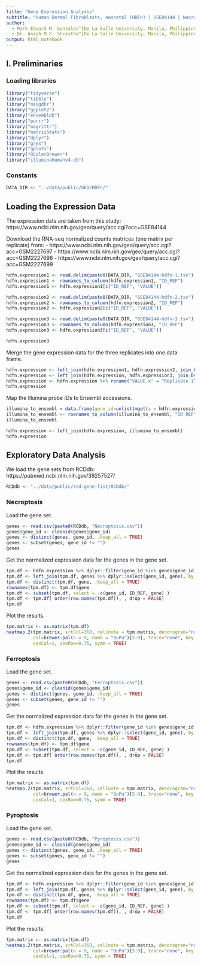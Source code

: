 ```yaml
---
title: "Gene Expression Analysis"
subtitle: "Human Dermal Fibroblasts, neonatal (HDFn) | GSE84144 | Necroptosis, Ferroptosis & Pyroptosis"
author: 
  - Mark Edward M. Gonzales^[De La Salle University, Manila, Philippines, gonzales.markedward@gmail.com]
  - Dr. Anish M.S. Shrestha^[De La Salle University, Manila, Philippines, anish.shrestha@dlsu.edu.ph]
output: html_notebook
---
```


## I. Preliminaries

### Loading libraries

```r
library("tidyverse")
library("tibble")
library("msigdbr")
library("ggplot2")
library("ensembldb")
library("purrr")
library("magrittr")
library("matrixStats")
library("dplyr")
library("grex")
library("gplots")
library("RColorBrewer")
library("illuminaHumanv4.db")
```

### Constants
```r
DATA_DIR <- "../data/public/GEO/HDFn/"
```

## Loading the Expression Data

The expression data are taken from this study: https://www.ncbi.nlm.nih.gov/geo/query/acc.cgi?acc=GSE84144

Download the RNA-seq normalized counts matrices (one matrix per replicate) from:
- https://www.ncbi.nlm.nih.gov/geo/query/acc.cgi?acc=GSM2227697
- https://www.ncbi.nlm.nih.gov/geo/query/acc.cgi?acc=GSM2227698
- https://www.ncbi.nlm.nih.gov/geo/query/acc.cgi?acc=GSM2227699

```r
hdfn.expression1 <- read.delim(paste0(DATA_DIR, "GSE84144-hdfn-1.tsv"), as.is = TRUE, header = TRUE, row.names = 1)
hdfn.expression1 <- rownames_to_column(hdfn.expression1, "ID_REF")
hdfn.expression1 <- hdfn.expression1[c("ID_REF", "VALUE")]

hdfn.expression2 <- read.delim(paste0(DATA_DIR, "GSE84144-hdfn-2.tsv"), as.is = TRUE, header = TRUE, row.names = 1)
hdfn.expression2 <- rownames_to_column(hdfn.expression2, "ID_REF")
hdfn.expression2 <- hdfn.expression2[c("ID_REF", "VALUE")]

hdfn.expression3 <- read.delim(paste0(DATA_DIR, "GSE84144-hdfn-3.tsv"), as.is = TRUE, header = TRUE, row.names = 1)
hdfn.expression3 <- rownames_to_column(hdfn.expression3, "ID_REF")
hdfn.expression3 <- hdfn.expression3[c("ID_REF", "VALUE")]

hdfn.expression3
```

Merge the gene expression data for the three replicates into one data frame.

```r
hdfn.expression <- left_join(hdfn.expression1, hdfn.expression2, join_by(ID_REF))
hdfn.expression <- left_join(hdfn.expression, hdfn.expression3, join_by(ID_REF))
hdfn.expression <- hdfn.expression %>% rename("VALUE.x" = "Replicate 1", "VALUE.y" = "Replicate 2", "VALUE" = "Replicate 3")
hdfn.expression
```

Map the Illumina probe IDs to Ensembl accessions.

```r
illumina_to_ensembl = data.frame(gene_id=unlist(mget(x = hdfn.expression[["ID_REF"]], envir = illuminaHumanv4ENSEMBL)))
illumina_to_ensembl <- rownames_to_column(illumina_to_ensembl, "ID_REF")
illumina_to_ensembl
```

```r
hdfn.expression <- left_join(hdfn.expression, illumina_to_ensembl)
hdfn.expression
```

## Exploratory Data Analysis

We load the gene sets from RCDdb: https://pubmed.ncbi.nlm.nih.gov/39257527/

```r
RCDdb <- "../data/public/rcd-gene-list/RCDdb/"
```

### Necroptosis

Load the gene set.

```r
genes <- read.csv(paste0(RCDdb, "Necroptosis.csv"))
genes$gene_id <- cleanid(genes$gene_id)
genes <- distinct(genes, gene_id, .keep_all = TRUE)
genes <- subset(genes, gene_id != "")
genes
```

Get the normalized expression data for the genes in the gene set.

```r
tpm.df <- hdfn.expression %>% dplyr::filter(gene_id %in% genes$gene_id)
tpm.df <- left_join(tpm.df, genes %>% dplyr::select(gene_id, gene), by = c("gene_id" = "gene_id"))
tpm.df <- distinct(tpm.df, gene, .keep_all = TRUE)
rownames(tpm.df) <- tpm.df$gene
tpm.df <- subset(tpm.df, select = -c(gene_id, ID_REF, gene) )
tpm.df <- tpm.df[ order(row.names(tpm.df)), , drop = FALSE]
tpm.df
```

Plot the results.

```r
tpm.matrix <- as.matrix(tpm.df)
heatmap.2(tpm.matrix, srtCol=360, cellnote = tpm.matrix, dendrogram="none", Colv=FALSE, Rowv=FALSE,
          col=brewer.pal(n = 9, name = "BuPu")[5:9], trace="none", key = FALSE, lwid=c(0.1,4), lhei=c(0.1,4),
          cexCol=1, cexRow=0.75, symm = TRUE)
```
### Ferroptosis

Load the gene set.

```r
genes <- read.csv(paste0(RCDdb, "Ferroptosis.csv"))
genes$gene_id <- cleanid(genes$gene_id)
genes <- distinct(genes, gene_id, .keep_all = TRUE)
genes <- subset(genes, gene_id != "")
genes
```

Get the normalized expression data for the genes in the gene set.

```r
tpm.df <- hdfn.expression %>% dplyr::filter(gene_id %in% genes$gene_id)
tpm.df <- left_join(tpm.df, genes %>% dplyr::select(gene_id, gene), by = c("gene_id" = "gene_id"))
tpm.df <- distinct(tpm.df, gene, .keep_all = TRUE)
rownames(tpm.df) <- tpm.df$gene
tpm.df <- subset(tpm.df, select = -c(gene_id, ID_REF, gene) )
tpm.df <- tpm.df[ order(row.names(tpm.df)), , drop = FALSE]
tpm.df
```

Plot the results.

```r
tpm.matrix <- as.matrix(tpm.df)
heatmap.2(tpm.matrix, srtCol=360, cellnote = tpm.matrix, dendrogram="none", Colv=FALSE, Rowv=FALSE,
          col=brewer.pal(n = 9, name = "BuPu")[5:9], trace="none", key = FALSE, lwid=c(0.1,4), lhei=c(0.1,4),
          cexCol=1, cexRow=0.75, symm = TRUE)
```

### Pyroptosis

Load the gene set.

```r
genes <- read.csv(paste0(RCDdb, "Pyroptosis.csv"))
genes$gene_id <- cleanid(genes$gene_id)
genes <- distinct(genes, gene_id, .keep_all = TRUE)
genes <- subset(genes, gene_id != "")
genes
```

Get the normalized expression data for the genes in the gene set.

```r
tpm.df <- hdfn.expression %>% dplyr::filter(gene_id %in% genes$gene_id)
tpm.df <- left_join(tpm.df, genes %>% dplyr::select(gene_id, gene), by = c("gene_id" = "gene_id"))
tpm.df <- distinct(tpm.df, gene, .keep_all = TRUE)
rownames(tpm.df) <- tpm.df$gene
tpm.df <- subset(tpm.df, select = -c(gene_id, ID_REF, gene) )
tpm.df <- tpm.df[ order(row.names(tpm.df)), , drop = FALSE]
tpm.df
```

Plot the results.

```r
tpm.matrix <- as.matrix(tpm.df)
heatmap.2(tpm.matrix, srtCol=360, cellnote = tpm.matrix, dendrogram="none", Colv=FALSE, Rowv=FALSE,
          col=brewer.pal(n = 9, name = "BuPu")[5:9], trace="none", key = FALSE, lwid=c(0.1,4), lhei=c(0.1,4),
          cexCol=1, cexRow=0.75, symm = TRUE)
```